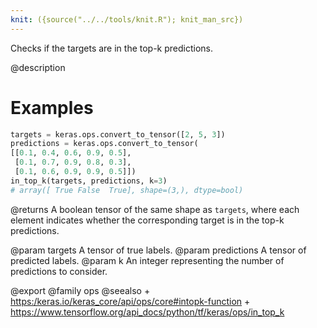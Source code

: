 ```yaml
---
knit: ({source("../../tools/knit.R"); knit_man_src})
---
```

Checks if the targets are in the top-k predictions.

@description

# Examples
```python
targets = keras.ops.convert_to_tensor([2, 5, 3])
predictions = keras.ops.convert_to_tensor(
[[0.1, 0.4, 0.6, 0.9, 0.5],
 [0.1, 0.7, 0.9, 0.8, 0.3],
 [0.1, 0.6, 0.9, 0.9, 0.5]])
in_top_k(targets, predictions, k=3)
# array([ True False  True], shape=(3,), dtype=bool)
```

@returns
A boolean tensor of the same shape as `targets`, where each element
indicates whether the corresponding target is in the top-k predictions.

@param targets A tensor of true labels.
@param predictions A tensor of predicted labels.
@param k An integer representing the number of predictions to consider.

@export
@family ops
@seealso
+ <https:/keras.io/keras_core/api/ops/core#intopk-function>
+ <https://www.tensorflow.org/api_docs/python/tf/keras/ops/in_top_k>
